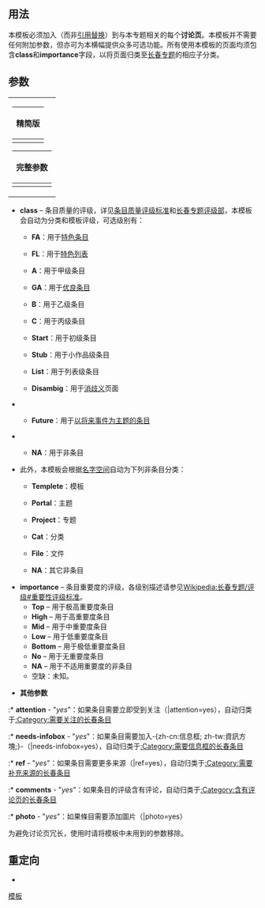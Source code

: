 <includeonly></includeonly><noinclude>{{template doc page viewed directly}}</noinclude>

== 用法 ==
本'''{{tl|长春专题}}'''模板必须加入（而非[[Help:引用替换|引用替换]]）到与本专题相关的每个'''讨论页'''。本模板并不需要任何附加参数，但亦可为本横幅提供众多可选功能。所有使用本模板的页面均须包含'''class'''和'''importance'''字段，以将页面归类至[[:Category:长春专题|长春专题]]的相应子分类。

== 参数 ==
{| align=right style="background:transparent; width:0"
|
{| class="wikitable"
|-
!精简版
|-
|<pre style="font-size:90%">{{长春专题
|class = 
|importance =
}}
</pre>
|}
{| class="wikitable"
|-
!完整参数
|-
|<pre style="font-size:90%">{{长春专题
|class = 
|importance =
|attention = 
|needs-infobox = 
|ref = 
|comments =
|photo =
|peer = 
|old-peer = 
}}
</pre>
|}
|}

* '''class''' – 条目质量的评级，详见[[Wikipedia:条目质量评级标准|条目质量评级标准]]和[[Wikipedia:长春专题/评级|长春专题评级部]]，本模板会自动为分类和模板评级，可选级别有：
** {{classicon|FA}} '''FA'''：用于[[Wikipedia:特色条目|特色条目]]
** {{classicon|FL}} '''FL'''：用于[[Wikipedia:特色列表|特色列表]]
** {{classicon|A}} '''A'''：用于甲级条目
** {{classicon|GA}} '''GA'''：用于[[Wikipedia:优良条目|优良条目]]
** {{classicon|B}} '''B'''：用于乙级条目
** {{classicon|C}} '''C'''：用于丙级条目
** {{classicon|Start}} '''Start'''：用于初级条目
** {{classicon|Stub}} '''Stub'''：用于小作品级条目
** {{classicon|List}} '''List'''：用于列表级条目
** {{classicon|Disambig}} '''Disambig'''：用于[[Wikipedia:消歧义|消歧义]]页面
<!--** {{classicon|Redirect}} '''Redirect'''：用于被分类的重定向页（如科名重定向）-->
<!--** {{classicon|Needed}} '''Needed'''：用于[[Wikipedia:条目请求|请求建立条目]]（模板放在未建立条目的讨论页）-->
** {{classicon|Future}} '''Future'''：用于[[WP:FUTURE|以将来事件为主题的条目]]
<!--** {{classicon|Current}} '''Current'''：用于[[Portal:新闻动态|近期将会迅速更新的条目]]-->
<!--** {{classicon|Merge}} '''Merge'''：用于被认为需要[[WP:合并|合并]]的条目-->
** {{classicon|NA}} '''NA'''：用于非条目
*此外，本模板会根据[[:WP:名字空间|名字空间]]自动为下列非条目分类：
**{{classicon|Template}} '''Templete'''：模板
**{{classicon|Portal}} '''Portal'''：主题
**{{classicon|Project}} '''Project'''：专题
**{{classicon|Cat}} '''Cat'''：分类
**{{classicon|File}} '''File'''：文件
**{{classicon|NA}} '''NA'''：其它非条目

* '''importance''' – 条目重要度的评级，各级别描述请参见[[Wikipedia:长春专题/评级#重要性评级标准]]。
**'''Top''' – 用于极高重要度条目
**'''High''' – 用于高重要度条目
**'''Mid''' –  用于中重要度条目
**'''Low''' –  用于低重要度条目
**'''Bottom''' – 用于极低重要度条目
**'''No''' – 用于无重要度条目
**'''NA''' – 用于不适用重要度的非条目
** 空缺：未知。

* '''其他参数'''
:* '''attention''' - "''yes''"：如果条目需要立即受到关注（|attention=yes），自动归类于[[:Category:需要关注的长春条目]]
:* '''needs-infobox''' - "''yes''"：如果条目需要加入-{zh-cn:信息框; zh-tw:資訊方塊;}-（|needs-infobox=yes），自动归类于[[:Category:需要信息框的长春条目]]
:* '''ref''' - "''yes''"：如果条目需要更多来源（|ref=yes），自动归类于[[:Category:需要补充来源的长春条目]]
:* '''comments''' - "''yes''"：如果条目的评级含有评论，自动归类于[[:Category:含有评论页的长春条目]]
:* '''photo''' - "''yes''"：如果條目需要添加圖片（|photo=yes）

为避免讨论页冗长，使用时请将模板中未用到的参数移除。

== 重定向 ==
* {{tl|WPChangchun}}
<includeonly>
<!-- ++++ PLEASE ADD CATEGORIES AND INTERWIKIS BELOW THIS LINE, THANK YOU. -->
[[Category:长春专题|模板]]

</includeonly>